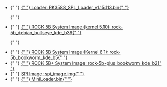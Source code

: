 
<ul>
  <li style={{ display: `${props.loader ? "block" : "none"}` }}>
    {" "}
    <a href="https://dl.radxa.com/rock5/sw/images/loader/rock-5b/release/rk3588_spl_loader_v1.15.113.bin">
      {" "}
      Loader: RK3588_SPL_Loader_v1.15.113.bin{" "}
    </a>
  </li>

{" "}

<li style={{ display: `${props.rock5b_system_img ? "block" : "none"}` }}>
  {" "}
  <a href="https://github.com/radxa-build/rock-5b/releases/download/b39/rock-5b_debian_bullseye_kde_b39.img.xz">
    {" "}
    ROCK 5B System Image (kernel 5.10): rock-5b_debian_bullseye_kde_b39{" "}
  </a>
</li>

{" "}

<li style={{ display: `${props.rock5b_system_img_61 ? "block" : "none"}` }}>
  {" "}
  <a href="https://github.com/radxa-build/rock-5b/releases/download/rsdk-b5/rock-5b_bookworm_kde_b5.output.img.xz">
    {" "}
    ROCK 5B System Image (Kernel 6.1): rock-5b_bookworm_kde_b5{" "}
  </a>
</li>

  <li style={{ display: `${props.rock5bp_system_img ? "block" : "none"}` }}>
    {" "}
    <a href="https://github.com/radxa-build/rock-5b-plus/releases/download/rsdk-b2/rock-5b-plus_bookworm_kde_b2.output.img.xz">
      {" "}
      ROCK 5B+ System Image: rock-5b-plus_bookworm_kde_b2{" "}
    </a>
  </li>
  <li style={{ display: `${props.spi_img ? "block" : "none"}` }}>
    {" "}
    <a
      href="https://dl.radxa.com/rock5/sw/images/loader/rock-5b/release/rock-5b-spi-image-gd1cf491-20240523.img"
      alt="spi image"
    >
      SPI Image: spi_image.img{" "}
    </a>
  </li>
  <li style={{ display: `${props.miniloader ? "block" : "none"}` }}>
    {" "}
    <a
      href="https://dl.radxa.com/rock5/5itx/images/MiniLoaderAll.bin"
      alt="MiniLoader"
    >
      {" "}
      MiniLoader.bin{" "}
    </a>
  </li>
</ul>
